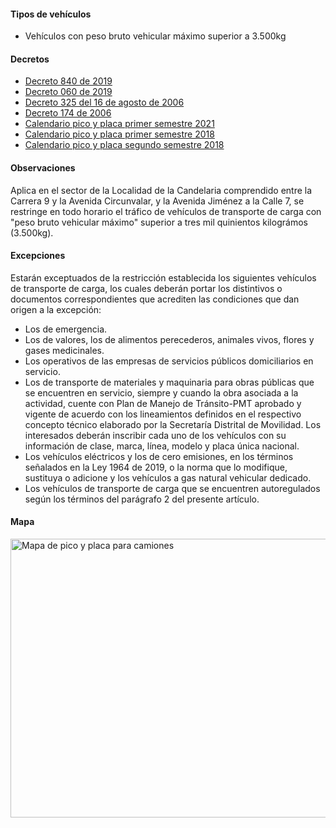 
#### Tipos de vehículos

- Vehículos con peso bruto vehicular máximo superior a 3.500kg

#### Decretos

- [Decreto 840 de 2019](http://www.andi.com.co/Uploads/Decreto%20840%202019.pdf)
- [Decreto 060 de 2019](https://es.scribd.com/document/400064441/Decreto-060-de-2019#fullscreen)
- [Decreto 325 del 16 de agosto de 2006](http://www.alcaldiabogota.gov.co/sisjur/normas/Norma1.jsp?i=21050)
- [Decreto 174 de 2006](http://www.alcaldiabogota.gov.co/sisjur/normas/Norma1.jsp?i=56330)
- [Calendario pico y placa primer semestre 2021](/bogota/calendario-pico-y-placa-primer-semestre-2021.pdf)
- [Calendario pico y placa primer semestre 2018](/bogota/calendario-pico-y-placa-primer-semestre-2018.pdf)
- [Calendario pico y placa segundo semestre 2018](/bogota/calendario-pico-y-placa-segundo-semestre-2018.pdf)

#### Observaciones

Aplica en el sector de la Localidad de la Candelaria comprendido entre la Carrera 9 y la Avenida Circunvalar, y la Avenida Jiménez a la Calle 7, se restringe en todo horario el tráfico de vehículos de transporte de carga con "peso bruto vehicular máximo" superior a tres mil quinientos kilográmos (3.500kg).

#### Excepciones

Estarán exceptuados de la restricción establecida los siguientes vehículos de transporte de carga, los cuales deberán portar los distintivos o documentos correspondientes que acrediten las condiciones que dan origen a la excepción:

- Los de emergencia.
- Los de valores, los de alimentos perecederos, animales vivos, flores y gases medicinales.
- Los operativos de las empresas de servicios públicos domiciliarios en servicio.
- Los de transporte de materiales y maquinaria para obras públicas que se encuentren en servicio, siempre y cuando la obra asociada a la actividad, cuente con Plan de Manejo de Tránsito-PMT aprobado y vigente de acuerdo con los lineamientos definidos en el respectivo concepto técnico elaborado por la Secretaría Distrital de Movilidad. Los interesados deberán inscribir cada uno de los vehículos con su información de clase, marca, línea, modelo y placa única nacional.
- Los vehículos eléctricos y los de cero emisiones, en los términos señalados en la Ley 1964 de 2019, o la norma que lo modifique, sustituya o adicione y los vehículos a gas natural vehicular dedicado.
- Los vehículos de transporte de carga que se encuentren autoregulados según los términos del parágrafo 2 del presente artículo.

#### Mapa

<Image
  alt="Mapa de pico y placa para camiones"
  src="/bogota/mapa-de-pico-y-placa-para-camiones.jpg"
  height="446"
  width="750"
/>
